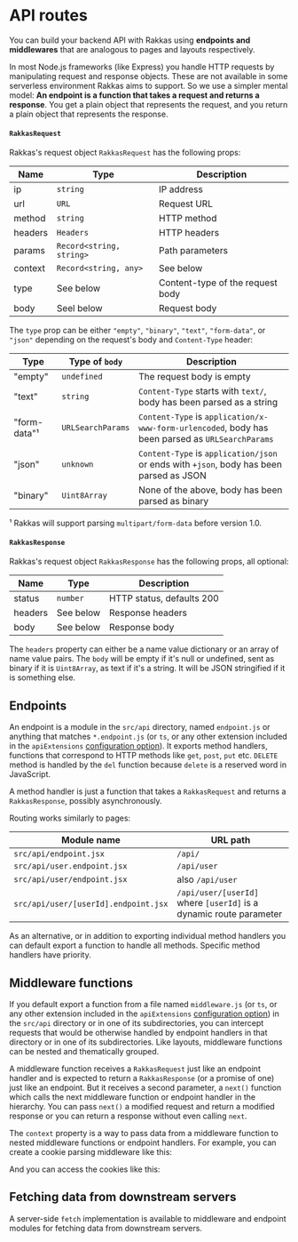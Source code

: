 
# API routes

You can build your backend API with Rakkas using **endpoints and middlewares** that are analogous to pages and layouts respectively.

In most Node.js frameworks (like Express) you handle HTTP requests by manipulating request and response objects. These are not available in some serverless environment Rakkas aims to support. So we use a simpler mental model: **An endpoint is a function that takes a request and returns a response**. You get a plain object that represents the request, and you return a plain object that represents the response.

#### `RakkasRequest`

Rakkas's request object `RakkasRequest` has the following props:

| Name    | Type                     | Description                      |
| ------- | ------------------------ | -------------------------------- |
| ip      | `string`                 | IP address                       |
| url     | `URL`                    | Request URL                      |
| method  | `string`                 | HTTP method                      |
| headers | `Headers`                | HTTP headers                     |
| params  | `Record<string, string>` | Path parameters                  |
| context | `Record<string, any>`    | See below                        |
| type    | See below                | Content-type of the request body |
| body    | Seel below               | Request body                     |

The `type` prop can be either `"empty"`, `"binary"`, `"text"`, `"form-data"`, or `"json"` depending on the request's body and `Content-Type` header:

| Type         | Type of `body`    | Description                                                                                      |
| ------------ | ----------------- | ------------------------------------------------------------------------------------------------ |
| "empty"      | `undefined`       | The request body is empty                                                                        |
| "text"       | `string`          | `Content-Type` starts with `text/`, body has been parsed as a string                             |
| "form-data"¹ | `URLSearchParams` | `Content-Type` is `application/x-www-form-urlencoded`, body has been parsed as `URLSearchParams` |
| "json"       | `unknown`         | `Content-Type` is `application/json` or ends with `+json`, body has been parsed as JSON          |
| "binary"     | `Uint8Array`      | None of the above, body has been parsed as binary                                                |

¹ Rakkas will support parsing `multipart/form-data` before version 1.0.

#### `RakkasResponse`

Rakkas's request object `RakkasResponse` has the following props, all optional:

| Name    | Type      | Description               |
| ------- | --------- | ------------------------- |
| status  | `number`  | HTTP status, defaults 200 |
| headers | See below | Response headers          |
| body    | See below | Response body             |

The `headers` property can either be a name value dictionary or an array of name value pairs. The `body` will be empty if it's null or undefined, sent as binary if it is `Uint8Array`, as text if it's a string. It will be JSON stringified if it is something else.

## Endpoints

An endpoint is a module in the `src/api` directory, named `endpoint.js` or anything that matches `*.endpoint.js` (or `ts`, or any other extension included in the `apiExtensions` [configuration option](./configuration-options)). It exports method handlers, functions that correspond to HTTP methods like `get`, `post`, `put` etc. `DELETE` method is handled by the `del` function because `delete` is a reserved word in JavaScript.

A method handler is just a function that takes a `RakkasRequest` and returns a `RakkasResponse`, possibly asynchronously.

Routing works similarly to pages:

| Module name                          | URL path                                                           |
| ------------------------------------ | ------------------------------------------------------------------ |
| `src/api/endpoint.jsx`               | `/api/`                                                            |
| `src/api/user.endpoint.jsx`          | `/api/user`                                                        |
| `src/api/user/endpoint.jsx`          | also `/api/user`                                                   |
| `src/api/user/[userId].endpoint.jsx` | `/api/user/[userId]` where `[userId]` is a dynamic route parameter |

As an alternative, or in addition to exporting individual method handlers you can default export a function to handle all methods. Specific method handlers have priority.

## Middleware functions

If you default export a function from a file named `middleware.js` (or `ts`, or any other extension included in the `apiExtensions` [configuration option](./configuration-options)) in the `src/api` directory or in one of its subdirectories, you can intercept requests that would be otherwise handled by endpoint handlers in that directory or in one of its subdirectories. Like layouts, middleware functions can be nested and thematically grouped.

A middleware function receives a `RakkasRequest` just like an endpoint handler and is expected to return a `RakkasResponse` (or a promise of one) just like an endpoint. But it receives a second parameter, a `next()` function which calls the next middleware function or endpoint handler in the hierarchy. You can pass `next()` a modified request and return a modified response or you can return a response without even calling `next`.

The `context` property is a way to pass data from a middleware function to nested middleware functions or endpoint handlers. For example, you can create a cookie parsing middleware like this:


<SampleViewer code={middlewareExample} />

And you can access the cookies like this:


<SampleViewer code={endpointExample} />

## Fetching data from downstream servers

A server-side `fetch` implementation is available to middleware and endpoint modules for fetching data from downstream servers.
